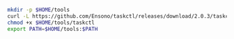```bash
mkdir -p $HOME/tools
curl -L https://github.com/Ensono/taskctl/releases/download/2.0.3/taskctl-$(uname | tr 'A-Z' 'a-z')-amd64 -o $HOME/tools/taskctl
chmod +x $HOME/tools/taskctl
export PATH=$HOME/tools:$PATH
```